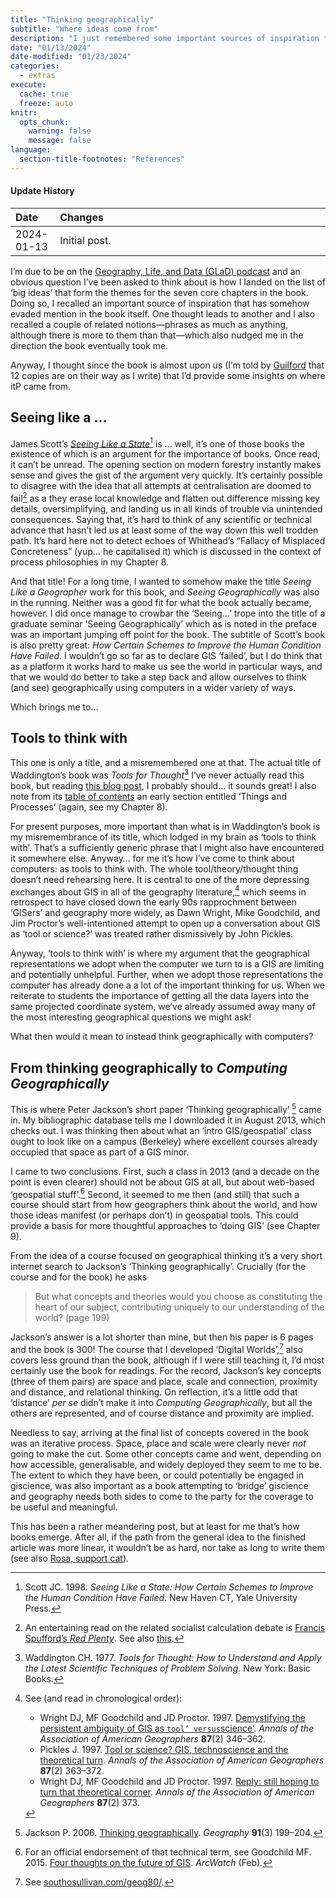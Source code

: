 ```yaml
---
title: "Thinking geographically"
subtitle: "Where ideas come from"
description: "I just remembered some important sources of inspiration for the book and wanted to acknowledge them"
date: "01/13/2024"
date-modified: "01/23/2024"
categories:
  - extras
execute: 
  cache: true
  freeze: auto
knitr:
  opts_chunk: 
    warning: false
    message: false
language:
  section-title-footnotes: "References"
---
```


::: {.callout-note collapse="true"}
#### Update History

| Date       | Changes                                                                |
|:-----------|:-----------------------------------------------------------------------|
| 2024-01-13 | Initial post.                                                          |

:::

I'm due to be on the [Geography, Life, and Data (GLaD) podcast](https://gladpodcast.podbean.com/) and an obvious question I've been asked to think about is how I landed on the list of 'big ideas' that form the themes for the seven core chapters in the book. Doing so, I recalled an important source of inspiration that has somehow evaded mention in the book itself. One thought leads to another and I also recalled a couple of related notions---phrases as much as anything, although there is more to them than that---which also nudged me in the direction the book eventually took me.

Anyway, I thought since the book is almost upon us (I'm told by [Guilford](https://www.guilford.com/books/Computing-Geographically/David-O'Sullivan/9781462553938) that 12 copies are on their way as I write) that I'd provide some insights on where itP came from.

## Seeing like a ...
James Scott's [_Seeing Like a State_](https://yalebooks.yale.edu/book/9780300078152/seeing-like-a-state/)^[Scott JC. 1998. _Seeing Like a State: How Certain Schemes to Improve the Human Condition Have Failed_. New Haven CT, Yale University Press.] is ... well, it's one of those books the existence of which is an argument for the importance of books. Once read, it can't be unread. The opening section on modern forestry instantly makes sense and gives the gist of the argument very quickly. It's certainly possible to disagree with the idea that all attempts at centralisation are doomed to fail^[An entertaining read on the related socialist calculation debate is [Francis Spufford's _Red Plenty_](https://redplenty.com/). See also [this](https://crookedtimber.org/wp-content/uploads/2012/07/RedPlenty.pdf).] as a they erase local knowledge and flatten out difference missing key details, oversimplifying, and landing us in all kinds of trouble via unintended consequences. Saying that, it's hard to think of any scientific or technical advance that hasn't led us at least some of the way down this well trodden path. It's hard here not to detect echoes of Whithead's "Fallacy of Misplaced Concreteness" (yup... he capitalised it) which is discussed in the context of process philosophies in my Chapter 8.

And that title! For a long time, I wanted to somehow make the title _Seeing Like a Geographer_ work for this book, and _Seeing Geographically_ was also in the running. Neither was a good fit for what the book actually became, however. I did once manage to crowbar the 'Seeing...' trope into the title of a graduate seminar 'Seeing Geographically' which as is noted in the preface was an important jumping off point for the book. The subtitle of Scott's book is also pretty great: _How Certain Schemes to Improve the Human Condition Have Failed_. I wouldn't go so far as to declare GIS 'failed', but I do think that as a platform it works hard to make us see the world in particular ways, and that we would do better to take a step back and allow ourselves to think (and see) geographically using computers in a wider variety of ways.

Which brings me to...

## Tools to think with
This one is only a title, and a misremembered one at that. The actual title of Waddington's book was _Tools for Thought_^[Waddington CH. 1977. _Tools for Thought: How to Understand and Apply the Latest Scientific Techniques of Problem Solving_. New York: Basic Books.] I've never actually read this book, but reading [this blog post](https://blogs.nottingham.ac.uk/makingsciencepublic/2013/12/15/tools-for-thinking-about-an-increasingly-complex-world/), I probably should... it sounds great! I also note from its [table of contents](https://archive.org/details/toolsforthoughth0000wadd/page/n5/mode/2up) an early section entitled 'Things and Processes' (again, see my Chapter 8).

For present purposes, more important than what is in Waddington's book is my misremembrance of its title, which lodged in my brain as 'tools to think with'. That's a sufficiently generic phrase that I might also have encountered it somewhere else. Anyway... for me it's how I've come to think about computers: as tools to think with. The whole tool/theory/thought thing doesn't need rehearsing here. It is central to one of the more depressing exchanges about GIS in all of the geography literature,[^longnote] which seems in retrospect to have closed down the early 90s rapprochment between 'GISers' and geography more widely, as Dawn Wright, Mike Goodchild, and Jim Proctor's well-intentioned attempt to open up a conversation about GIS as 'tool or science?' was treated rather dismissively by John Pickles. 

Anyway, 'tools to think with' is where my argument that the geographical representations we adopt when the computer we turn to is a GIS are limiting and potentially unhelpful. Further, when we adopt those representations the computer has already done a a lot of the important thinking for us. When we reiterate to students the importance of getting all the data layers into the same projected coordinate system, we've already assumed away many of the most interesting geographical questions we might ask!

What then would it mean to instead think geographically with computers?

## From thinking geographically to _Computing Geographically_
This is where Peter Jackson's short paper 'Thinking geographically' ^[Jackson P. 2006. [Thinking geographically](https://dx.doi.org/10.1080/00167487.2006.12094167). _Geography_ **91**(3) 199–204.] came in. My bibliographic database tells me I downloaded it in August 2013, which checks out. I was thinking then about what an 'intro GIS/geospatial' class ought to look like on a campus (Berkeley) where excellent courses already occupied that space as part of a GIS minor.

I came to two conclusions. First, such a class in 2013 (and a decade on the point is even clearer) should not be about GIS at all, but about web-based 'geospatial stuff'.^[For an official endorsement of that technical term, see Goodchild MF. 2015. [Four thoughts on the future of GIS](https://www.esri.com/about/newsroom/arcwatch/four-thoughts-on-the-future-of-gis/). _ArcWatch_ (Feb).] Second, it seemed to me then (and still) that such a course should start from how geographers think about the world, and how those ideas manifest (or perhaps don't) in geospatial tools. This could provide a basis for more thoughtful approaches to 'doing GIS' (see Chapter 9).

From the idea of a course focused on geographical thinking it's a very short internet search to Jackson's 'Thinking geographically'. Crucially (for the course and for the book) he asks

> But what concepts and theories would you choose as constituting the heart of our subject, contributing uniquely to our understanding of the world? (page 199)

Jackson's answer is a lot shorter than mine, but then his paper is 6 pages and the book is 300! The course that I developed 'Digital Worlds',^[See [southosullivan.com/geog80/](https://southosullivan.com/geog80/).] also covers less ground than the book, although if I were still teaching it, I'd most certainly use the book for readings. For the record, Jackson's key concepts (three of them pairs) are space and place, scale and connection, proximity and distance, and relational thinking. On reflection, it's a little odd that 'distance' _per se_ didn't make it into _Computing Geographically_, but all the others are represented, and of course distance and proximity are implied. 

Needless to say, arriving at the final list of concepts covered in the book was an iterative process. Space, place and scale were clearly never _not_ going to make the cut. Some other concepts came and went, depending on how accessible, generalisable, and widely deployed they seem to me to be. The extent to which they have been, or could potentially be engaged in giscience, was also important as a book attempting to 'bridge' giscience and geography needs both sides to come to the party for the coverage to be useful and meaningful.

This has been a rather meandering post, but at least for me that's how books emerge. After all, if the path from the general idea to the finished article was more linear, it wouldn't be as hard, nor take as long to write them (see also [Rosa, support cat](rosa-support-cat.qmd)).

[^longnote]:See (and read in chronological order):

    - Wright DJ, MF Goodchild and JD Proctor. 1997. [Demystifying the persistent ambiguity of GIS as `tool’ versus `science’](https://dx.doi.org/10.1111/0004-5608.872057). _Annals of the Association of American Geographers_ **87**(2) 346–362.
    - Pickles J. 1997. [Tool or science? GIS, technoscience and the theoretical turn](https://dx.doi.org/10.1111/0004-5608.00058). _Annals of the Association of American Geographers_ **87**(2) 363–372.
    - Wright DJ, MF Goodchild and JD Proctor. 1997. [Reply: still hoping to turn that theoretical corner](https://dx.doi.org/10.1111/0004-5608.00059). _Annals of the Association of American Geographers_ **87**(2) 373.
